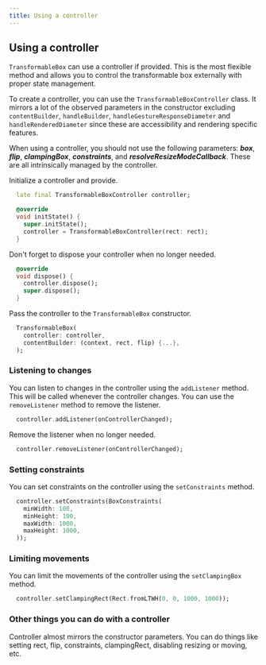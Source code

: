 ```yaml
---
title: Using a controller
---
```


## Using a controller

`TransformableBox` can use a controller if provided. This is the most flexible method and allows you to
control the transformable box externally with proper state management.

To create a controller, you can use the `TransformableBoxController` class. It mirrors a lot of the observed parameters
in the constructor excluding `contentBuilder`, `handleBuilder`, `handleGestureResponseDiameter` and
`handleRenderedDiameter` since these are accessibility and rendering specific features.

<Warning>When using a controller, you should not use the following parameters: **_box_**, **_flip_**, **_clampingBox_**, **_constraints_**,
and **_resolveResizeModeCallback_**. These are all intrinsically managed by the controller.</Warning>

Initialize a controller and provide.

```dart title="Initializing a controller"
  late final TransformableBoxController controller;

  @override
  void initState() {
    super.initState();
    controller = TransformableBoxController(rect: rect);
  }
```

Don't forget to dispose your controller when no longer needed.

```dart title="Disposing a controller"
  @override
  void dispose() {
    controller.dispose();
    super.dispose();
  }
```

Pass the controller to the `TransformableBox` constructor.

```dart title="Passing a controller"
  TransformableBox(
    controller: controller,
    contentBuilder: (context, rect, flip) {...},
  );
```

### Listening to changes

You can listen to changes in the controller using the `addListener` method. This will be called whenever the controller
changes. You can use the `removeListener` method to remove the listener.

```dart title="Listening to changes"
  controller.addListener(onControllerChanged);
```
Remove the listener when no longer needed.

```dart title="Removing a listener"
  controller.removeListener(onControllerChanged);
``` 
### Setting constraints

You can set constraints on the controller using the `setConstraints` method.

```dart title="Setting constraints"
  controller.setConstraints(BoxConstraints(
    minWidth: 100,
    minHeight: 100,
    maxWidth: 1000,
    maxHeight: 1000,
  ));
```

### Limiting movements

You can limit the movements of the controller using the `setClampingBox` method.

```dart title="Limiting movements"
  controller.setClampingRect(Rect.fromLTWH(0, 0, 1000, 1000));
```

### Other things you can do with a controller

Controller almost mirrors the constructor parameters. You can do things like setting rect, flip, constraints, 
clampingRect, disabling resizing or moving, etc. 